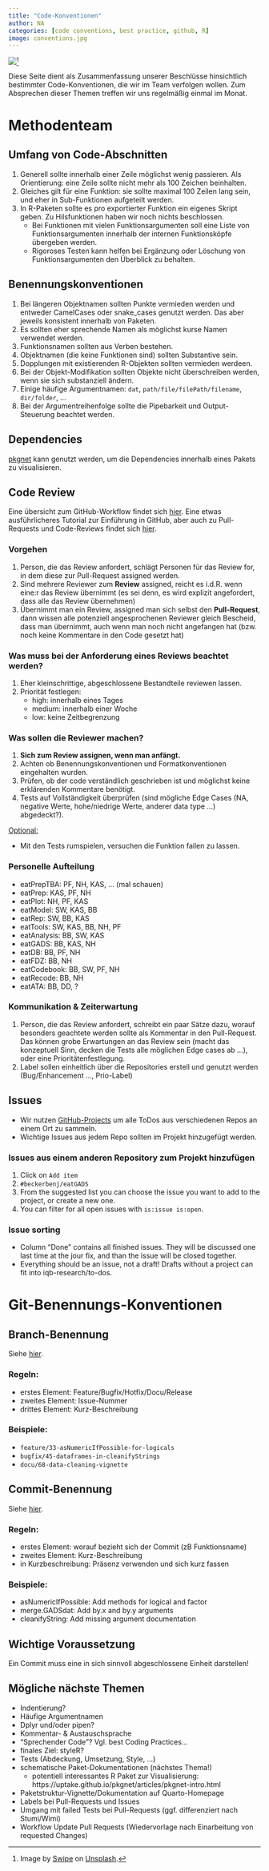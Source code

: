 ```yaml
---
title: "Code-Konventionen"
author: NA
categories: [code conventions, best practice, github, R]
image: conventions.jpg
---
```


![](conventions.jpg)[^1]

[^1]: Image by [Swipe](https://unsplash.com/de/@swipe9?utm_content=creditCopyText&utm_medium=referral&utm_source=unsplash) on [Unsplash](https://unsplash.com/de/fotos/eine-kamera-die-auf-einem-stativ-in-einem-bankettsaal-aufgestellt-ist-AwBKMgnAM3o).

Diese Seite dient als Zusammenfassung unserer Beschlüsse hinsichtlich bestimmter Code-Konventionen, die wir im Team verfolgen wollen. Zum Absprechen dieser Themen treffen wir uns regelmäßig einmal im Monat.

# Methodenteam

## Umfang von Code-Abschnitten

1.  Generell sollte innerhalb einer Zeile möglichst wenig passieren. Als Orientierung: eine Zeile sollte nicht mehr als 100 Zeichen beinhalten.
2.  Gleiches gilt für eine Funktion: sie sollte maximal 100 Zeilen lang sein, und eher in Sub-Funktionen aufgeteilt werden.
3.  In R-Paketen sollte es pro exportierter Funktion ein eigenes Skript geben. Zu Hilsfunktionen haben wir noch nichts beschlossen.
    -   Bei Funktionen mit vielen Funktionsargumenten soll eine Liste von Funktionsargumenten innerhalb der internen Funktionsköpfe übergeben werden.
    -   Rigoroses Testen kann helfen bei Ergänzung oder Löschung von Funktionsargumenten den Überblick zu behalten.

## Benennungskonventionen

1.  Bei längeren Objektnamen sollten Punkte vermieden werden und entweder CamelCases oder snake_cases genutzt werden. Das aber jeweils konsistent innerhalb von Paketen.
2.  Es sollten eher sprechende Namen als möglichst kurse Namen verwendet werden.
3.  Funktionsnamen sollten aus Verben bestehen.
4.  Objektnamen (die keine Funktionen sind) sollten Substantive sein.
5.  Dopplungen mit existierenden R-Objekten sollten vermieden werdeen.
6.  Bei der Objekt-Modifikation sollten Objekte nicht überschreiben werden, wenn sie sich substanziell ändern.
7.  Einige häufige Argumentnamen: `dat`, `path/file/filePath/filename`, `dir/folder`, ...
8.  Bei der Argumentreihenfolge sollte die Pipebarkeit und Output-Steuerung beachtet werden.

## Dependencies

[pkgnet](https://uptake.github.io/pkgnet/articles/pkgnet-intro.html) kann genutzt werden, um die Dependencies innerhalb eines Pakets zu visualisieren.

## Code Review

Eine übersicht zum GitHub-Workflow findet sich [hier](https://iqb-research.github.io/IQB-Methods/docs/git/github_pullrequests.qmd). Eine etwas ausführlicheres Tutorial zur Einführung in GitHub, aber auch zu Pull-Requests und Code-Reviews findet sich [hier](https://iqb-research.github.io/IQB-Methods/docs/git/github_workshop/github_intro_slides.html#/title-slide).

### Vorgehen

1.  Person, die das Review anfordert, schlägt Personen für das Review for, in dem diese zur Pull-Request assigned werden.
2.  Sind mehrere Reviewer zum **Review** assigned, reicht es i.d.R. wenn eine:r das Review übernimmt (es sei denn, es wird explizit angefordert, dass alle das Review übernehmen)
3.  Übernimmt man ein Review, assigned man sich selbst den **Pull-Request**, dann wissen alle potenziell angesprochenen Reviewer gleich Bescheid, dass man übernimmt, auch wenn man noch nicht angefangen hat (bzw. noch keine Kommentare in den Code gesetzt hat)

### Was muss bei der Anforderung eines Reviews beachtet werden?

1.  Eher kleinschrittige, abgeschlossene Bestandteile reviewen lassen.
2.  Priorität festlegen:
    -   high: innerhalb eines Tages
    -   medium: innerhalb einer Woche
    -   low: keine Zeitbegrenzung

### Was sollen die Reviewer machen?

1.  **Sich zum Review assignen, wenn man anfängt.**
2.  Achten ob Benennungskonventionen und Formatkonventionen eingehalten wurden.
3.  Prüfen, ob der code verständlich geschrieben ist und möglichst keine erklärenden Kommentare benötigt.
4.  Tests auf Vollständigkeit überprüfen (sind mögliche Edge Cases (NA, negative Werte, hohe/niedrige Werte, anderer data type ...) abgedeckt?).

<ins>Optional:</ins>

-   Mit den Tests rumspielen, versuchen die Funktion failen zu lassen.

### Personelle Aufteilung

-   eatPrepTBA: PF, NH, KAS, ... (mal schauen)
-   eatPrep: KAS, PF, NH
-   eatPlot: NH, PF, KAS
-   eatModel: SW, KAS, BB
-   eatRep: SW, BB, KAS
-   eatTools: SW, KAS, BB, NH, PF
-   eatAnalysis: BB, SW, KAS
-   eatGADS: BB, KAS, NH
-   eatDB: BB, PF, NH
-   eatFDZ: BB, NH
-   eatCodebook: BB, SW, PF, NH
-   eatRecode: BB, NH
-   eatATA: BB, DD, ?

### Kommunikation & Zeiterwartung

1.  Person, die das Review anfordert, schreibt ein paar Sätze dazu, worauf besonders geachtete werden sollte als Kommentar in den Pull-Request. Das können grobe Erwartungen an das Review sein (macht das konzeptuell Sinn, decken die Tests alle möglichen Edge cases ab ...), oder eine Prioritätenfestlegung.
2.  Label sollen einheitlich über die Repositories erstell und genutzt werden (Bug/Enhancement ..., Prio-Label)

## Issues

-   Wir nutzen [GitHub-Projects](https://github.com/orgs/iqb-research/projects/5/views/14) um alle ToDos aus verschiedenen Repos an einem Ort zu sammeln.\
-   Wichtige Issues aus jedem Repo sollten im Projekt hinzugefügt werden.

### Issues aus einem anderen Repository zum Projekt hinzufügen

1.  Click on `Add item`
2.  `#beckerbenj/eatGADS`
3.  From the suggested list you can choose the issue you want to add to the project, or create a new one.\
4.  You can filter for all open issues with `is:issue is:open`.

### Issue sorting

-   Column "Done" contains all finished issues. They will be discussed one last time at the jour fix, and than the issue will be closed together.
-   Everything should be an issue, not a draft! Drafts without a project can fit into iqb-research/to-dos.


# Git-Benennungs-Konventionen
## Branch-Benennung 
Siehe [hier](https://medium.com/@abhay.pixolo/naming-conventions-for-git-branches-a-cheatsheet-8549feca2534).

### Regeln:

- erstes Element: Feature/Bugfix/Hotfix/Docu/Release
- zweites Element: Issue-Nummer
- drittes Element: Kurz-Beschreibung

### Beispiele:

- `feature/33-asNumericIfPossible-for-logicals`
- `bugfix/45-dataframes-in-cleanifyStrings`
- `docu/68-data-cleaning-vignette`

## Commit-Benennung
Siehe [hier](https://cbea.ms/git-commit/).

### Regeln:
- erstes Element: worauf bezieht sich der Commit (zB Funktionsname)
- zweites Element: Kurz-Beschreibung
- in Kurzbeschreibung: Präsenz verwenden und sich kurz fassen

### Beispiele:
- asNumericIfPossible: Add methods for logical and factor
- merge.GADSdat: Add by.x and by.y arguments
- cleanifyString: Add missing argument documentation

:::{.callout-important}
## Wichtige Voraussetzung
Ein Commit muss eine in sich sinnvoll abgeschlossene Einheit darstellen!
:::


## Mögliche nächste Themen

-   Indentierung?
-   Häufige Argumentnamen
-   Dplyr und/oder pipen?
-   Kommentar- & Austauschsprache
-   "Sprechender Code"? Vgl. best Coding Practices...
-   finales Ziel: styleR?
-   Tests (Abdeckung, Umsetzung, Style, ...)
-   schematische Paket-Dokumentationen (nächstes Thema!)
    -   potentiell interessantes R Paket zur Visualisierung: https://uptake.github.io/pkgnet/articles/pkgnet-intro.html
-   Paketstruktur-Vignette/Dokumentation auf Quarto-Homepage
-   Labels bei Pull-Requests und Issues
-   Umgang mit failed Tests bei Pull-Requests (ggf. differenziert nach Stumi/Wimi)
-   Workflow Update Pull Requests (Wiedervorlage nach Einarbeitung von requested Changes)
